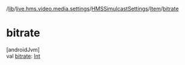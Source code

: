 /[lib](/api-reference/android/v2/home/content)/[live.hms.video.media.settings](../../index)/[HMSSimulcastSettings](../index)/[Item](index)/[bitrate](bitrate)

# bitrate

[androidJvm]\
val [bitrate](bitrate): [Int](https://kotlinlang.org/api/latest/jvm/stdlib/kotlin/-int/index.html)
